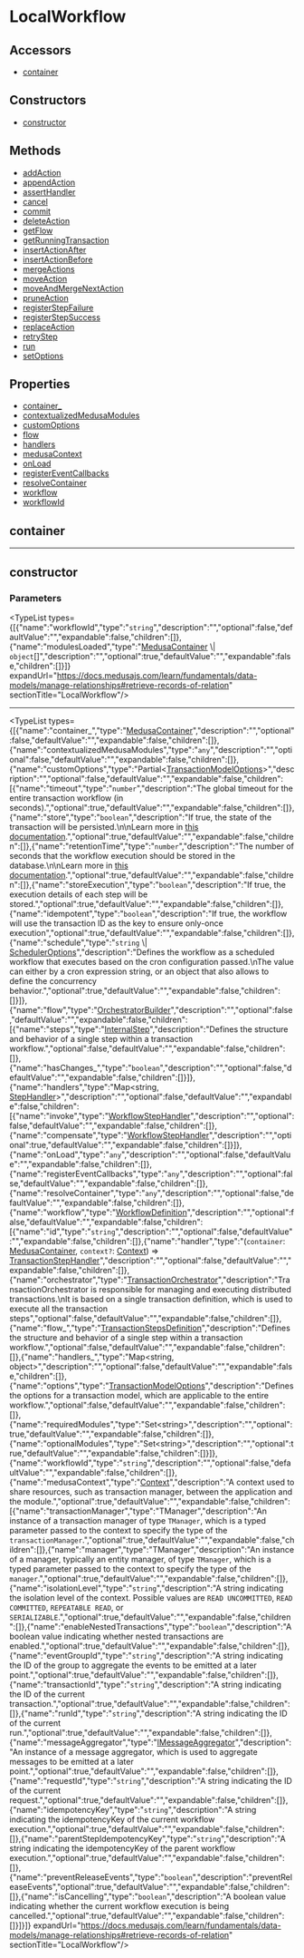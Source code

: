 
# LocalWorkflow

## Accessors

- [container](page.mdx#container)

## Constructors

- [constructor](page.mdx#constructor)

## Methods

- [addAction](../../LocalWorkflow/methods/workflows.LocalWorkflow.addAction/page.mdx)
- [appendAction](../../LocalWorkflow/methods/workflows.LocalWorkflow.appendAction/page.mdx)
- [assertHandler](../../LocalWorkflow/methods/workflows.LocalWorkflow.assertHandler/page.mdx)
- [cancel](../../LocalWorkflow/methods/workflows.LocalWorkflow.cancel/page.mdx)
- [commit](../../LocalWorkflow/methods/workflows.LocalWorkflow.commit/page.mdx)
- [deleteAction](../../LocalWorkflow/methods/workflows.LocalWorkflow.deleteAction/page.mdx)
- [getFlow](../../LocalWorkflow/methods/workflows.LocalWorkflow.getFlow/page.mdx)
- [getRunningTransaction](../../LocalWorkflow/methods/workflows.LocalWorkflow.getRunningTransaction/page.mdx)
- [insertActionAfter](../../LocalWorkflow/methods/workflows.LocalWorkflow.insertActionAfter/page.mdx)
- [insertActionBefore](../../LocalWorkflow/methods/workflows.LocalWorkflow.insertActionBefore/page.mdx)
- [mergeActions](../../LocalWorkflow/methods/workflows.LocalWorkflow.mergeActions/page.mdx)
- [moveAction](../../LocalWorkflow/methods/workflows.LocalWorkflow.moveAction/page.mdx)
- [moveAndMergeNextAction](../../LocalWorkflow/methods/workflows.LocalWorkflow.moveAndMergeNextAction/page.mdx)
- [pruneAction](../../LocalWorkflow/methods/workflows.LocalWorkflow.pruneAction/page.mdx)
- [registerStepFailure](../../LocalWorkflow/methods/workflows.LocalWorkflow.registerStepFailure/page.mdx)
- [registerStepSuccess](../../LocalWorkflow/methods/workflows.LocalWorkflow.registerStepSuccess/page.mdx)
- [replaceAction](../../LocalWorkflow/methods/workflows.LocalWorkflow.replaceAction/page.mdx)
- [retryStep](../../LocalWorkflow/methods/workflows.LocalWorkflow.retryStep/page.mdx)
- [run](../../LocalWorkflow/methods/workflows.LocalWorkflow.run/page.mdx)
- [setOptions](../../LocalWorkflow/methods/workflows.LocalWorkflow.setOptions/page.mdx)

## Properties

- [container\_](page.mdx#container_)
- [contextualizedMedusaModules](page.mdx#contextualizedmedusamodules)
- [customOptions](page.mdx#customoptions)
- [flow](page.mdx#flow)
- [handlers](page.mdx#handlers)
- [medusaContext](page.mdx#medusacontext)
- [onLoad](page.mdx#onload)
- [registerEventCallbacks](page.mdx#registereventcallbacks)
- [resolveContainer](page.mdx#resolvecontainer)
- [workflow](page.mdx#workflow)
- [workflowId](page.mdx#workflowid)

## container

___

## constructor

### Parameters

<TypeList types={[{"name":"workflowId","type":"`string`","description":"","optional":false,"defaultValue":"","expandable":false,"children":[]},{"name":"modulesLoaded","type":"[MedusaContainer](../../types/workflows.MedusaContainer/page.mdx) \\| `object`[]","description":"","optional":true,"defaultValue":"","expandable":false,"children":[]}]} expandUrl="https://docs.medusajs.com/learn/fundamentals/data-models/manage-relationships#retrieve-records-of-relation" sectionTitle="LocalWorkflow"/>

___

<TypeList types={[{"name":"container_","type":"[MedusaContainer](../../types/workflows.MedusaContainer/page.mdx)","description":"","optional":false,"defaultValue":"","expandable":false,"children":[]},{"name":"contextualizedMedusaModules","type":"`any`","description":"","optional":false,"defaultValue":"","expandable":false,"children":[]},{"name":"customOptions","type":"Partial&#60;[TransactionModelOptions](../../types/workflows.TransactionModelOptions/page.mdx)&#62;","description":"","optional":false,"defaultValue":"","expandable":false,"children":[{"name":"timeout","type":"`number`","description":"The global timeout for the entire transaction workflow (in seconds).","optional":true,"defaultValue":"","expandable":false,"children":[]},{"name":"store","type":"`boolean`","description":"If true, the state of the transaction will be persisted.\n\nLearn more in [this documentation](https://docs.medusajs.com/learn/fundamentals/workflows/store-executions).","optional":true,"defaultValue":"","expandable":false,"children":[]},{"name":"retentionTime","type":"`number`","description":"The number of seconds that the workflow execution should be stored in the database.\n\nLearn more in [this documentation](https://docs.medusajs.com/learn/fundamentals/workflows/store-executions).","optional":true,"defaultValue":"","expandable":false,"children":[]},{"name":"storeExecution","type":"`boolean`","description":"If true, the execution details of each step will be stored.","optional":true,"defaultValue":"","expandable":false,"children":[]},{"name":"idempotent","type":"`boolean`","description":"If true, the workflow will use the transaction ID as the key to ensure only-once execution","optional":true,"defaultValue":"","expandable":false,"children":[]},{"name":"schedule","type":"`string` \\| [SchedulerOptions](../../types/workflows.SchedulerOptions/page.mdx)","description":"Defines the workflow as a scheduled workflow that executes based on the cron configuration passed.\nThe value can either by a cron expression string, or an object that also allows to define the concurrency behavior.","optional":true,"defaultValue":"","expandable":false,"children":[]}]},{"name":"flow","type":"[OrchestratorBuilder](../workflows.OrchestratorBuilder/page.mdx)","description":"","optional":false,"defaultValue":"","expandable":false,"children":[{"name":"steps","type":"[InternalStep](../../interfaces/workflows.InternalStep/page.mdx)","description":"Defines the structure and behavior of a single step within a transaction workflow.","optional":false,"defaultValue":"","expandable":false,"children":[]},{"name":"hasChanges_","type":"`boolean`","description":"","optional":false,"defaultValue":"","expandable":false,"children":[]}]},{"name":"handlers","type":"Map&#60;string, [StepHandler](../../types/workflows.StepHandler/page.mdx)&#62;","description":"","optional":false,"defaultValue":"","expandable":false,"children":[{"name":"invoke","type":"[WorkflowStepHandler](../../types/workflows.WorkflowStepHandler/page.mdx)","description":"","optional":false,"defaultValue":"","expandable":false,"children":[]},{"name":"compensate","type":"[WorkflowStepHandler](../../types/workflows.WorkflowStepHandler/page.mdx)","description":"","optional":true,"defaultValue":"","expandable":false,"children":[]}]},{"name":"onLoad","type":"`any`","description":"","optional":false,"defaultValue":"","expandable":false,"children":[]},{"name":"registerEventCallbacks","type":"`any`","description":"","optional":false,"defaultValue":"","expandable":false,"children":[]},{"name":"resolveContainer","type":"`any`","description":"","optional":false,"defaultValue":"","expandable":false,"children":[]},{"name":"workflow","type":"[WorkflowDefinition](../../interfaces/workflows.WorkflowDefinition/page.mdx)","description":"","optional":false,"defaultValue":"","expandable":false,"children":[{"name":"id","type":"`string`","description":"","optional":false,"defaultValue":"","expandable":false,"children":[]},{"name":"handler","type":"(`container`: [MedusaContainer](../../types/workflows.MedusaContainer/page.mdx), `context?`: [Context](../../interfaces/workflows.Context/page.mdx)) => [TransactionStepHandler](../../types/workflows.TransactionStepHandler/page.mdx)","description":"","optional":false,"defaultValue":"","expandable":false,"children":[]},{"name":"orchestrator","type":"[TransactionOrchestrator](../workflows.TransactionOrchestrator/page.mdx)","description":"TransactionOrchestrator is responsible for managing and executing distributed transactions.\nIt is based on a single transaction definition, which is used to execute all the transaction steps","optional":false,"defaultValue":"","expandable":false,"children":[]},{"name":"flow_","type":"[TransactionStepsDefinition](../../types/workflows.TransactionStepsDefinition/page.mdx)","description":"Defines the structure and behavior of a single step within a transaction workflow.","optional":false,"defaultValue":"","expandable":false,"children":[]},{"name":"handlers_","type":"Map&#60;string, object&#62;","description":"","optional":false,"defaultValue":"","expandable":false,"children":[]},{"name":"options","type":"[TransactionModelOptions](../../types/workflows.TransactionModelOptions/page.mdx)","description":"Defines the options for a transaction model, which are applicable to the entire workflow.","optional":false,"defaultValue":"","expandable":false,"children":[]},{"name":"requiredModules","type":"Set&#60;string&#62;","description":"","optional":true,"defaultValue":"","expandable":false,"children":[]},{"name":"optionalModules","type":"Set&#60;string&#62;","description":"","optional":true,"defaultValue":"","expandable":false,"children":[]}]},{"name":"workflowId","type":"`string`","description":"","optional":false,"defaultValue":"","expandable":false,"children":[]},{"name":"medusaContext","type":"[Context](../../interfaces/workflows.Context/page.mdx)","description":"A context used to share resources, such as transaction manager, between the application and the module.","optional":true,"defaultValue":"","expandable":false,"children":[{"name":"transactionManager","type":"TManager","description":"An instance of a transaction manager of type `TManager`, which is a typed parameter passed to the context to specify the type of the `transactionManager`.","optional":true,"defaultValue":"","expandable":false,"children":[]},{"name":"manager","type":"TManager","description":"An instance of a manager, typically an entity manager, of type `TManager`, which is a typed parameter passed to the context to specify the type of the `manager`.","optional":true,"defaultValue":"","expandable":false,"children":[]},{"name":"isolationLevel","type":"`string`","description":"A string indicating the isolation level of the context. Possible values are `READ UNCOMMITTED`, `READ COMMITTED`, `REPEATABLE READ`, or `SERIALIZABLE`.","optional":true,"defaultValue":"","expandable":false,"children":[]},{"name":"enableNestedTransactions","type":"`boolean`","description":"A boolean value indicating whether nested transactions are enabled.","optional":true,"defaultValue":"","expandable":false,"children":[]},{"name":"eventGroupId","type":"`string`","description":"A string indicating the ID of the group to aggregate the events to be emitted at a later point.","optional":true,"defaultValue":"","expandable":false,"children":[]},{"name":"transactionId","type":"`string`","description":"A string indicating the ID of the current transaction.","optional":true,"defaultValue":"","expandable":false,"children":[]},{"name":"runId","type":"`string`","description":"A string indicating the ID of the current run.","optional":true,"defaultValue":"","expandable":false,"children":[]},{"name":"messageAggregator","type":"[IMessageAggregator](../../interfaces/workflows.IMessageAggregator/page.mdx)","description":"An instance of a message aggregator, which is used to aggregate messages to be emitted at a later point.","optional":true,"defaultValue":"","expandable":false,"children":[]},{"name":"requestId","type":"`string`","description":"A string indicating the ID of the current request.","optional":true,"defaultValue":"","expandable":false,"children":[]},{"name":"idempotencyKey","type":"`string`","description":"A string indicating the idempotencyKey of the current workflow execution.","optional":true,"defaultValue":"","expandable":false,"children":[]},{"name":"parentStepIdempotencyKey","type":"`string`","description":"A string indicating the idempotencyKey of the parent workflow execution.","optional":true,"defaultValue":"","expandable":false,"children":[]},{"name":"preventReleaseEvents","type":"`boolean`","description":"preventReleaseEvents","optional":true,"defaultValue":"","expandable":false,"children":[]},{"name":"isCancelling","type":"`boolean`","description":"A boolean value indicating whether the current workflow execution is being cancelled.","optional":true,"defaultValue":"","expandable":false,"children":[]}]}]} expandUrl="https://docs.medusajs.com/learn/fundamentals/data-models/manage-relationships#retrieve-records-of-relation" sectionTitle="LocalWorkflow"/>
